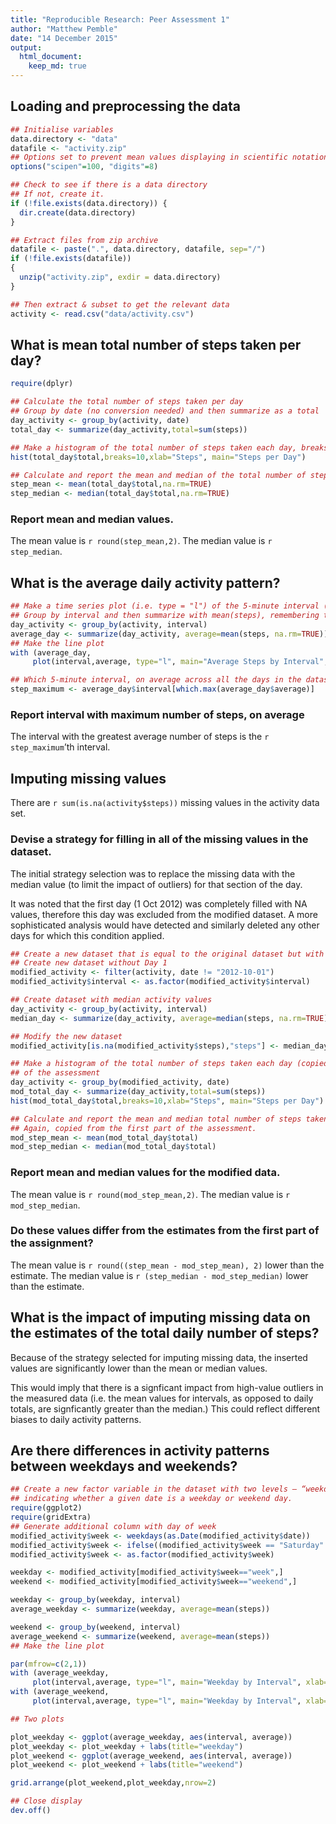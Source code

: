 ```yaml
---
title: "Reproducible Research: Peer Assessment 1"
author: "Matthew Pemble"
date: "14 December 2015"
output: 
  html_document:
    keep_md: true
---
```


## Loading and preprocessing the data

```r
## Initialise variables
data.directory <- "data"
datafile <- "activity.zip"
## Options set to prevent mean values displaying in scientific notation.
options("scipen"=100, "digits"=8)

## Check to see if there is a data directory
## If not, create it.
if (!file.exists(data.directory)) {
  dir.create(data.directory)
}

## Extract files from zip archive
datafile <- paste(".", data.directory, datafile, sep="/")
if (!file.exists(datafile))
{
  unzip("activity.zip", exdir = data.directory)
}

## Then extract & subset to get the relevant data
activity <- read.csv("data/activity.csv")

```

## What is mean total number of steps taken per day?

```r
require(dplyr)

## Calculate the total number of steps taken per day
## Group by date (no conversion needed) and then summarize as a total
day_activity <- group_by(activity, date)
total_day <- summarize(day_activity,total=sum(steps))

## Make a histogram of the total number of steps taken each day, breaks is adjusted due to the large number of days involved.
hist(total_day$total,breaks=10,xlab="Steps", main="Steps per Day")

## Calculate and report the mean and median of the total number of steps taken per day
step_mean <- mean(total_day$total,na.rm=TRUE)
step_median <- median(total_day$total,na.rm=TRUE)
```
### Report mean and median values.
The mean value is `r round(step_mean,2)`.
The median value is `r step_median`.

## What is the average daily activity pattern?

```r

## Make a time series plot (i.e. type = "l") of the 5-minute interval (x-axis) and the average number of steps taken, averaged across all days (y-axis)
## Group by interval and then summarize with mean(steps), remembering to remove NAs.
day_activity <- group_by(activity, interval)
average_day <- summarize(day_activity, average=mean(steps, na.rm=TRUE))
## Make the line plot
with (average_day,
     plot(interval,average, type="l", main="Average Steps by Interval", xlab="5 Minute Interval", ylab="Steps"))

## Which 5-minute interval, on average across all the days in the dataset, contains the maximum number of steps?
step_maximum <- average_day$interval[which.max(average_day$average)]
```
### Report interval with maximum number of steps, on average
The interval with the greatest average number of steps is the `r step_maximum`'th interval.

## Imputing missing values

There are `r sum(is.na(activity$steps))` missing values in the activity data set.

### Devise a strategy for filling in all of the missing values in the dataset.
The initial strategy selection was to replace the missing data with the median value (to limit the impact of outliers) for that section of the day.  

It was noted that the first day (1 Oct 2012) was completely filled with NA values, therefore this day was excluded from the modified dataset. A more sophisticated analysis would have detected and similarly deleted any other days for which this condition applied.

```r
## Create a new dataset that is equal to the original dataset but with the missing data filled in.
## Create new dataset without Day 1
modified_activity <- filter(activity, date != "2012-10-01")
modified_activity$interval <- as.factor(modified_activity$interval)

## Create dataset with median activity values
day_activity <- group_by(activity, interval)
median_day <- summarize(day_activity, average=median(steps, na.rm=TRUE))

## Modify the new dataset
modified_activity[is.na(modified_activity$steps),"steps"] <- median_day$average

## Make a histogram of the total number of steps taken each day (copied from the first part)
## of the assessment
day_activity <- group_by(modified_activity, date)
mod_total_day <- summarize(day_activity,total=sum(steps))
hist(mod_total_day$total,breaks=10,xlab="Steps", main="Steps per Day")

## Calculate and report the mean and median total number of steps taken per day. 
## Again, copied from the first part of the assessment.
mod_step_mean <- mean(mod_total_day$total)
mod_step_median <- median(mod_total_day$total)
```
### Report mean and median values for the modified data.
The mean value is `r round(mod_step_mean,2)`.
The median value is `r mod_step_median`.

### Do these values differ from the estimates from the first part of the assignment? 
The mean value is `r round((step_mean - mod_step_mean), 2)` lower than the estimate.
The median value is `r (step_median - mod_step_median)` lower than the estimate.

## What is the impact of imputing missing data on the estimates of the total daily number of steps?

Because of the strategy selected for imputing missing data, the inserted values are significantly lower than the mean or median values.

This would imply that there is a signficant impact from high-value outliers in the measured data (i.e. the mean values for intervals, as opposed to daily totals, are signficantly greater than the median.)  This could reflect different biases to daily activity patterns.

## Are there differences in activity patterns between weekdays and weekends?
```r
## Create a new factor variable in the dataset with two levels – “weekday” and “weekend”
## indicating whether a given date is a weekday or weekend day.
require(ggplot2)
require(gridExtra)
## Generate additional column with day of week
modified_activity$week <- weekdays(as.Date(modified_activity$date))
modified_activity$week <- ifelse((modified_activity$week == "Saturday" | modified_activity$week == "Sunday"), "weekend", "week")
modified_activity$week <- as.factor(modified_activity$week)

weekday <- modified_activity[modified_activity$week=="week",]
weekend <- modified_activity[modified_activity$week=="weekend",]

weekday <- group_by(weekday, interval)
average_weekday <- summarize(weekday, average=mean(steps))

weekend <- group_by(weekend, interval)
average_weekend <- summarize(weekend, average=mean(steps))
## Make the line plot

par(mfrow=c(2,1))
with (average_weekday,
     plot(interval,average, type="l", main="Weekday by Interval", xlab="", ylab="Steps"))
with (average_weekend,
     plot(interval,average, type="l", main="Weekday by Interval", xlab="5 Minute Interval", ylab="Steps"))

## Two plots

plot_weekday <- ggplot(average_weekday, aes(interval, average))
plot_weekday <- plot_weekday + labs(title="weekday")
plot_weekend <- ggplot(average_weekend, aes(interval, average))
plot_weekend <- plot_weekend + labs(title="weekend")

grid.arrange(plot_weekend,plot_weekday,nrow=2)

## Close display
dev.off()

```